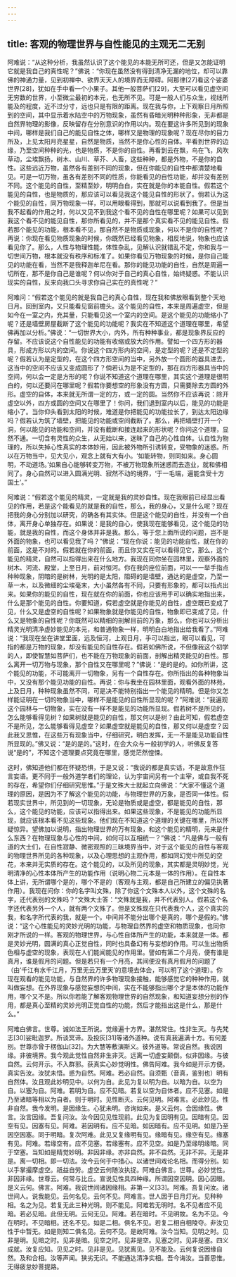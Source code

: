 ```yaml
---
---
---
```

title: 客观的物理世界与自性能见的主观无二无别
---




阿难说：“从这种分析，我虽然认识了这个能见的本能无所可还，但是又怎能证明它就是我自己的真性呢？”佛说：“你现在虽然没有得到清净无漏的地位，却可以靠佛的神通力量，见到初禅中、欲界天天人的境界而无障碍。阿那律[27]看这个娑婆世界[28]，犹如在手中看一个小果子。其他一般菩萨们[29]，大至可以看见虚空间无穷数的世界，小至微尘最初的本元，也无所不见。可是一般人们与众生，视线所能及的程度，近不过分寸，远也只是有限的距离。现在我与你，上下观察日月所照到的空间，其中显示着水陆空中的万物现象，虽然有昏暗光明种种形象，无非都是自然界物理的影像，反映留存在分别意识的作用以内。现在要这许多所见到的现象中间，哪样是我们自己的能见自性之体，哪样又是物理的现象呢？现在尽你的目力所及，上见太阳月亮星星，自然是物质，当然不是你心性的自体。平看到世界的边缘，乃至空间种种的光，也是物质，不是你的自性。再看到云在飘，鸟在飞，风吹草动，尘埃飘扬，树木、山川、草芥、人畜，这些种种，都是外物，不是你的自性。这些远近万物，虽然各有差别不同的现象，但在你能见的自性中都清楚地看见。可是一切万物，虽各有差别不同的性质，你能看见的自性功能，却并没有差别不同。这个能见的自性，至精至妙，明明白白，实在就是你的本能自性。假若这个能见的自性，也是物质的，那应该可以看见我这个能见自性的形状了。倘若认为这个能见的自性，同万物现象一样，可以用眼看得到，那就可以说看到我了。但是当我不起看的作用之时，何以又见不到我这个看不见的自性在哪里呢？如果可以见到我这个看不见的能见自性，那你所看见的，并不是那个真实看不见的能见自性。假若那个能见的功能，根本看不见，那自然不是物质或现象，何以不是你的自性呢？再说：你现在看见物质现象的时候，你既然已经看见物象，相反地说，物象也应该看见你了。那么，人性与物理性能，体性杂乱，见解认识就错乱不定，你和我与一切世间万物，根本就没有秩序和标准了。如果你看见万物现象的时候，是你自己能见的功能在看，当然不是我释迦牟尼在看。那你的能见功能的自性，自然是周遍一切所在，那不是你自己是谁呢？何以你对于自己的真心自性，始终疑惑。不能认识现实的自性，反来向我口头寻求你自己实在的真性呢？”

阿难问：“假若这个能见的就是我自己的真心自性，现在我和佛放眼看到整个天地日月。回到室内，又只能看见窗前檐头。这个能见的自性，本来是周遍虚空，但是如今在一室之内，充其量，只能看见这一个室内的空间。是这个能见的功能缩小了呢？还是墙壁房屋截断了这个能见的功能呢？我实在不知道这个道理在哪里，希望佛再加以分析。”佛说：“一切世界大小，内外，所有种种事业，都是现象界反应的存留。不应该说这个自性能见的功能有收缩或放大的作用。譬如一个四方形的器具，形成方形以内的空间。你说这个四方形内的空间，是定型的呢？还是不定型的呢？假若认为是定型的，在这个四方形空间的当中，另外放一个圆形的器具进去，这当中的空间不应该又变成圆形了？倘若认为是不定型的，那在四方形器具当中的空间，何以会一定是方形的呢？你说不知道这个道理在哪里，其实这个道理是很明白的，何以还要问在哪里呢？假若你要想空的形象没有方圆，只需要除去方圆的外形。虚空的自体，本来就无所谓一定的方，或一定的圆。当然你不应该再说：除开虚空以外，四方或圆的空间又在哪里了！你问，我们退到室内以后，能见的功能是缩小了。当你仰头看到太阳的时候，难道是你把能见的功能拉长了，到达太阳边缘吗？假若认为筑了墙壁，把能见的功能或空间截断了。那么，再把墙壁打开一个洞，何以能见的功能和空间，并没有截断和接连起来的形状呢？你问这个道理，显然不通。一切含有灵性的众生，从无始以来，迷昧了自己的心性自体。认自性为物理的，所以失掉心性真实的本体妙用，因此被外物所引诱转变，受物象的迷惑。所以在万物当中，见大见小，观念上就有大有小。‘如能转物，则同如来。身心圆明，不动道场。’如果自心能够转变万物，不被万物现象所迷惑而去造业，就和佛相同了。身心自然可以进入圆满光明、寂然不动的境界，‘于一毛端，遍能含受十方国土’。”

阿难说：“假若这个能见的精灵，一定就是我的灵妙自性。现在我眼前已经显出看见的作用，若是这个能看见的就是我的自性，那么，我的身心，又是什么呢？现在把我的身心分别加以研究，的确各有其实体。但是这个能见的自性，并没有一个自体，离开身心单独存在。如果说：是我的自心，使我现在能够看见，这个能见的功能，就是我的自性，而这个身体并非是我。那么，等于您上面所说的问题，岂不是外面的物象，也可以看见我了吗？”佛说：“现在你说：能见的功能自性，就在你的前面，这是不对的。假若就在你的前面，而且你又实在可以看得见它，那么，这个能见的精灵，自然可以指得出来在什么地方。我现在同你坐在园林里，观察外面的树木、河流、殿堂，上至日月，前对恒河。你在我的座位前面，可以一一举手指点种种现象，阴暗的是树林，光明的是太阳，阻碍的是墙壁，通达的是虚空，乃至一草一木，以及微细的尘埃毫末，大小虽然各有不同，只要有形象的，都可以指点出来。如果你的能见的自性，现在就在你的前面，你也应该用手可以确实地指出来，什么是那个能见的自性。你要知道，假若虚空就是你能见的自性，虚空既已变成了见，什么又是虚空的自性呢？如果物象就是你能见的自性，物象即已变成了见，什么又是物象的自性呢？你既然可以精细的剖解目前的万象，那么，你也可以分析出精灵光明清净虚妙能见的本元，和普通物象一样，明明白白地指出给我看了。”阿难说：“我现在坐在讲堂里面，远及恒河，上观日月，手可以指出，眼可以看见，可指的都是万物的现象，却没有能见的自性存在。假若如佛所说，不但像我这个初学的人，即使智慧如菩萨们，也不能在万物现象的前面，剖解出精灵能见的自性。那么离开一切万物与现象，那个自性又在哪里呢？”佛说：“是的是的。如你所讲，这个能见的功能，不可能离开一切物象，另有一个自性存在。你所指出的各种物象当中，又没有那个能见功能的自性。再说：你与我坐在园林里面，观看外面的林苑，上及日月，种种现象虽然不同，可是决不能特别指出一个能见的精明。但是你又怎样能证明在一切的物象当中，哪样不是能见的自性所显现的呢？”阿难说：“我遍观这个园林与一切物象，实在没有一样不是能见的功能所显现。假若树不是所见的，怎么能够看得见树？如果树就是能见的自性，那又何以是树？由此可知，假若虚空不是所见，怎么能够看得见虚空？如果虚空就是能见的自性，那又何以是虚空？因此我又思惟，在这些万有现象当中，仔细研究，明白发挥，无一不是能见功能自性所显现的。”佛又说：“是的是的。”这时，在会大众与一般初学的人，听佛反复答说“是的”，不知这个道理要点究竟在哪里，感觉茫然惶悚。

这时，佛知道他们都在怀疑恐惧，于是又说：“我说的都是真实话，不是故意作狂言妄语。更不同于一般外道学者们的理论，认为宇宙间另有一个主宰，或自我不死的存在，希望你们仔细研究思惟。”于是文殊大士就起立向佛说：“大家不懂这个道理的原因，是因为不了解这个能见的功能，与物理世界的万象，是否同一体性。假若现实世界中，所见到的一切现象，无论是物质或是虚空，都是能见的自性，那么，这个能见的功能，应该可以指得出来。如果这些现象，不是能见的功能所显现，就应该根本看不见这些现象。他们现在不知道这个道理的关键在哪里，所以怀疑惊异。望佛加以说明，指出物理世界的万有现象，和这个能见的精明，元来是什么东西？在物理现象与心性的中间，如何可以互相统一？”佛说：“凡是佛与一般有道的大士们，在自性寂静、微密观照的三昧境界当中，对于这个能见的自性与客观的物理世界所见的各种现象，以及心理思想的主观作用，都如同幻觉中所见的空花，本来并无实质的存在。这个能见的，以及所见的现象，其实都是灵明妙觉，光明清净的心性本体所产生的功能作用（说明心物二元本是一体的作用）。在自性本体上讲，无所谓哪个是的，哪个不是的（客观与主观，都是自己所建立的偏见执著作用）。我现在问你：你的名字叫文殊，除了你这个文殊本人以外，这个文殊的名字，还代表别的文殊吗？”文殊大士答：“文殊就是我，并不代表别人。假若这个名字还代表另外一个人，就有两个文殊了。但是文殊现在只代表我个人，这个真实的我，和名字所代表的我，就是一个。中间并不能分出哪个是真的，哪个是假的。”佛说：“这个心性能见的灵妙光明的功能，与物理自然界的虚空和物质现象，也同你刚才所说的一样。客观的物理世界，与心性自体所产生的功能，本来就是一体。都是灵妙光明，圆满的真心正觉自性，同时也具备幻有与妄想的作用。可以生出物质色相与虚空的现象，表现在人们能闻能见的作用里。譬如有第二个月亮，便有谁是真月，谁是假月的问题。但是若只有一个月亮，其间便没有真月假月的问题了（由‘千江有水千江月，万里无云万里天’的意境去体会，可以明了这个道理）。你现在观看的能见功能，与自然界的许多物理现象接触，能够感觉它的种种作用，就叫做妄想。在外界现象与感觉妄想的中间，实在不能够指出哪个才是本体的功能作用，哪个又不是。所以你若能了解客观物理世界的自然现象，和知道妄想分别的作用，都是真心至精的灵妙光明正觉自性的功能，然后才能指出这是什么，那是什么。”

阿难白佛言。世尊。诚如法王所说。觉缘遍十方界。湛然常住。性非生灭。与先梵志[30]娑毗迦罗。所谈冥谛。及投灰[31]等诸外道种。说有真我遍满十方。有何差别。世尊亦曾于楞伽山[32]。为大慧等敷演斯义。彼外道等。常说自然。我说因缘。非彼境界。我今观此觉性自然非生非灭。远离一切虚妄颠倒。似非因缘。与彼自然。云何开示。不入群邪。获真实心妙觉明性。佛告阿难。我今如是开示方便。真实告汝。汝犹未悟。惑为自然。阿难。若必自然。自须甄（音真，鉴别也）明有自然体。汝且观此妙明见中。以何为自。此见为复以明为自。以暗为自。以空为自。以塞为自。阿难。若明为自。应不见暗。若复以空为自体者。应不见塞。如是乃至诸暗等相以为自者。则于明时。见性断灭。云何见明。阿难言。必此妙见。性非自然。我今发明。是因缘生。心犹未明。咨询如来。是义云何。合因缘性。佛言。汝言因缘。吾复问汝。汝今因见见性现前。此见为复因明有见。因暗有见。因空有见。因塞有见。阿难。若因明有。应不见暗。如因暗有。应不见明。如是乃至因空因塞。同于明暗。复次阿难。此见又复缘明有见。缘暗有见。缘空有见。缘塞有见。阿难。若缘空有。应不见塞。若缘塞有。应不见空。如是乃至缘明缘暗。同于空塞。当知如是精觉妙明。非因非缘。亦非自然。非不自然。无非不非。无是非是。离一切相。即一切法。汝今云何于中措心。以诸世间戏论名相。而得分别。如以手掌撮摩虚空。祇益自劳。虚空云何随汝执捉。阿难白佛言。世尊。必妙觉性。非因非缘。世尊云。何常与比丘。宣说见性具四种缘。所谓因空因明。因心因眼。是义云何。佛言。阿难。我说世间诸因缘相。非第一义[33]。阿难。吾复问汝。诸世间人。说我能见。云何名见。云何不见。阿难言。世人因于日月灯光。见种种相。名之为见。若复无此三种光明。则不能见。阿难若无明时。名不见者应不见暗。若必见暗。此但无明。云何无见。阿难。若在暗时。不见明故。名为不见。今在明时。不见暗相。还名不见。如是二相。俱名不见。若复二相自相陵夺。非汝见性于中暂无。如是则知二俱名见。云何不见。是故阿难。汝今当知。见明之时。见非是明。见暗之时。见非是暗。见空之时。见非是空。见塞之时。见非是塞。四义成就。汝复应知。见见之时。见非是见。见犹离见。见不能及。云何复说因缘自然。及和合相。汝等声闻。狭劣无识。不能通达清净实相。吾今诲汝。当善思惟。无得疲怠妙菩提路。